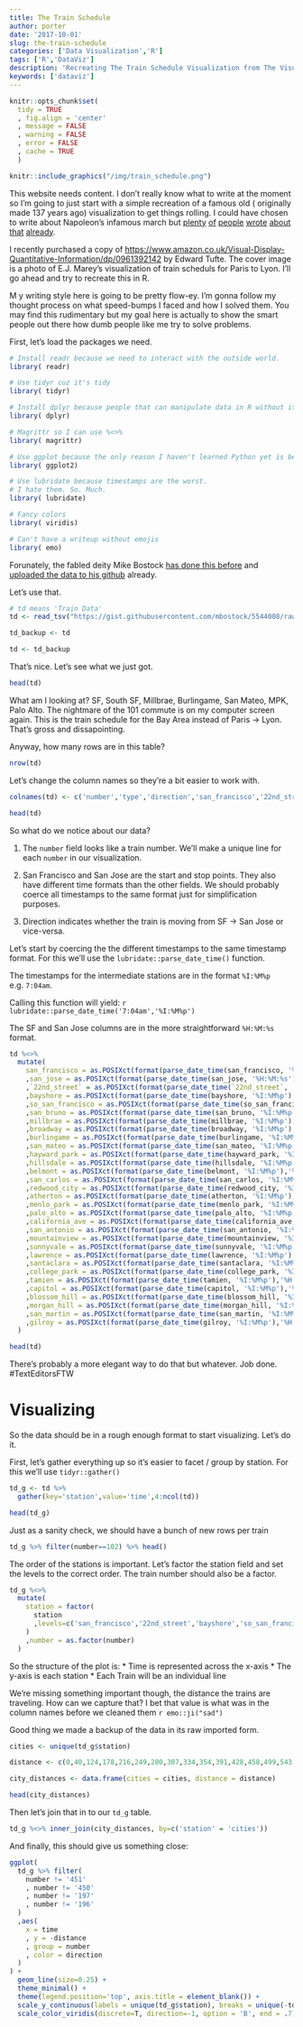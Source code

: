 ```yaml
---
title: The Train Schedule
author: porter
date: '2017-10-01'
slug: the-train-schedule
categories: ['Data Visualization','R']
tags: ['R','DataViz']
description: 'Recreating The Train Schedule Visualization from The Visual Display of Quantitative Information'
keywords: ['dataviz']
---
```


```r
knitr::opts_chunk$set(
  tidy = TRUE
  , fig.align = 'center'
  , message = FALSE
  , warning = FALSE
  , error = FALSE
  , cache = TRUE
  )
```


```r
knitr::include_graphics("/img/train_schedule.png")
```

This website needs content. I don't really know what to write at the moment so I'm going to just start with a simple recreation of a famous old ( originally made 137 years ago) visualization to get things rolling. I could have chosen to write about Napoleon's infamous march but [plenty](https://robots.thoughtbot.com/analyzing-minards-visualization-of-napoleons-1812-march) [of](https://datavizblog.com/2013/05/26/dataviz-history-charles-minards-flow-map-of-napoleons-russian-campaign-of-1812-part-5/) [people](https://flowingdata.com/2008/07/17/is-minards-map-of-napoleons-march-the-greatest-statistical-graphic-ever/) [wrote](https://www.youtube.com/watch?v=PYwwSHpPZdc) [about](http://bigthink.com/strange-maps/229-vital-statistics-of-a-deadly-campaign-the-minard-map) [that](http://fportman.com/blog/visualizing-napoleon-s-march-to-moscow/) [already](https://cartographia.wordpress.com/2008/04/30/napoleons-invasion-of-russia/).

I recently purchased a copy of [https://www.amazon.co.uk/Visual-Display-Quantitative-Information/dp/0961392142](The Visual Display of Quantitative Information) by Edward Tufte. The cover image is a photo of E.J. Marey's visualization of train scheduls for Paris to Lyon. I'll go ahead and try to recreate this in R.

M y writing style here is going to be pretty flow-ey. I'm gonna follow my thought process on what speed-bumps I faced and how I solved them. You may find this rudimentary but my goal here is actually to show the smart people out there how dumb people like me try to solve problems.

First, let's load the packages we need.

```r

# Install readr because we need to interact with the outside world.
library( readr)

# Use tidyr cuz it's tidy
library( tidyr)

# Install dplyr because people that can manipulate data in R without it are pretentious at this point.
library( dplyr)

# Magrittr so I can use %<>%
library( magrittr)

# Use ggplot because the only reason I haven't learned Python yet is because plotting in Python is my nightmare.
library( ggplot2)

# Use lubridate because timestamps are the worst.
# I hate them. So. Much.
library( lubridate)

# Fancy colors
library( viridis)

# Can't have a writeup without emojis
library( emo)

```

Forunately, the fabled deity Mike Bostock [has done this before](https://bl.ocks.org/mbostock/5544008) and [uploaded the data to his github](https://gist.githubusercontent.com/mbostock/5544008/raw/446592acc3a9223ad268c7b051a68b814e40789c/schedule.tsv) already.

Let's use that.

```r

# td means 'Train Data'
td <- read_tsv("https://gist.githubusercontent.com/mbostock/5544008/raw/446592acc3a9223ad268c7b051a68b814e40789c/schedule.tsv")

td_backup <- td

td <- td_backup

```

That's nice. Let's see what we just got.

```r

head(td)

```

What am I looking at? SF, South SF, Millbrae, Burlingame, San Mateo, MPK, Palo Alto. The nightmare of the 101 commute is on my computer screen again. This is the train schedule for the Bay Area instead of Paris -> Lyon. That's gross and dissapointing.

Anyway, how many rows are in this table?

```r

nrow(td)

```

Let's change the column names so they're a bit easier to work with.

```r

colnames(td) <- c('number','type','direction','san_francisco','22nd_street','bayshore','so_san_francisco','san_bruno','millbrae','broadway','burlingame','san_mateo','hayward_park','hillsdale','belmont','san_carlos','redwood_city','atherton','menlo_park','palo_alto','california_ave','san_antonio','mountainview','sunnyvale','lawrence','santaclara','college_park','san_jose','tamien','capitol','blossom_hill','morgan_hill','san_martin','gilroy')

head(td)

```

So what do we notice about our data?

1. The `number` field looks like a train number. We'll make a unique line for each `number` in our visualization.

2. San Francisco and San Jose are the start and stop points. They also have different time formats than the other fields. We should probably coerce all timestamps to the same format just for simplification purposes.

3. Direction indicates whether the train is moving from SF -> San Jose or vice-versa.

Let's start by coercing the the different timestamps to the same timestamp format. For this we'll use the `lubridate::parse_date_time()` function.

The timestamps for the intermediate stations are in the format `%I:%M%p` e.g. `7:04am`.

Calling this function will yield: `r lubridate::parse_date_time('7:04am','%I:%M%p')`

The SF and San Jose columns are in the more straightforward `%H:%M:%s` format.

```r

td %<>%
  mutate(
    san_francisco = as.POSIXct(format(parse_date_time(san_francisco, '%H:%M:%s'),'%H:%M:%S'), format = '%H:%M')
    ,san_jose = as.POSIXct(format(parse_date_time(san_jose, '%H:%M:%s'),'%H:%M:%S'), format = '%H:%M')
    ,`22nd_street` = as.POSIXct(format(parse_date_time(`22nd_street`, '%I:%M%p'),'%H:%M:%S'), format = '%H:%M')
    ,bayshore = as.POSIXct(format(parse_date_time(bayshore, '%I:%M%p'),'%H:%M:%S'), format = '%H:%M')
    ,so_san_francisco = as.POSIXct(format(parse_date_time(so_san_francisco, '%I:%M%p'),'%H:%M:%S'), format = '%H:%M')
    ,san_bruno = as.POSIXct(format(parse_date_time(san_bruno, '%I:%M%p'),'%H:%M:%S'), format = '%H:%M')
    ,millbrae = as.POSIXct(format(parse_date_time(millbrae, '%I:%M%p'),'%H:%M:%S'), format = '%H:%M')
    ,broadway = as.POSIXct(format(parse_date_time(broadway, '%I:%M%p'),'%H:%M:%S'), format = '%H:%M')
    ,burlingame = as.POSIXct(format(parse_date_time(burlingame, '%I:%M%p'),'%H:%M:%S'), format = '%H:%M')
    ,san_mateo = as.POSIXct(format(parse_date_time(san_mateo, '%I:%M%p'),'%H:%M:%S'), format = '%H:%M')
    ,hayward_park = as.POSIXct(format(parse_date_time(hayward_park, '%I:%M%p'),'%H:%M:%S'), format = '%H:%M')
    ,hillsdale = as.POSIXct(format(parse_date_time(hillsdale, '%I:%M%p'),'%H:%M:%S'), format = '%H:%M')
    ,belmont = as.POSIXct(format(parse_date_time(belmont, '%I:%M%p'),'%H:%M:%S'), format = '%H:%M')
    ,san_carlos = as.POSIXct(format(parse_date_time(san_carlos, '%I:%M%p'),'%H:%M:%S'), format = '%H:%M')
    ,redwood_city = as.POSIXct(format(parse_date_time(redwood_city, '%I:%M%p'),'%H:%M:%S'), format = '%H:%M')
    ,atherton = as.POSIXct(format(parse_date_time(atherton, '%I:%M%p'),'%H:%M:%S'), format = '%H:%M')
    ,menlo_park = as.POSIXct(format(parse_date_time(menlo_park, '%I:%M%p'),'%H:%M:%S'), format = '%H:%M')
    ,palo_alto = as.POSIXct(format(parse_date_time(palo_alto, '%I:%M%p'),'%H:%M:%S'), format = '%H:%M')
    ,california_ave = as.POSIXct(format(parse_date_time(california_ave, '%I:%M%p'),'%H:%M:%S'), format = '%H:%M')
    ,san_antonio = as.POSIXct(format(parse_date_time(san_antonio, '%I:%M%p'),'%H:%M:%S'), format = '%H:%M')
    ,mountainview = as.POSIXct(format(parse_date_time(mountainview, '%I:%M%p'),'%H:%M:%S'), format = '%H:%M')
    ,sunnyvale = as.POSIXct(format(parse_date_time(sunnyvale, '%I:%M%p'),'%H:%M:%S'), format = '%H:%M')
    ,lawrence = as.POSIXct(format(parse_date_time(lawrence, '%I:%M%p'),'%H:%M:%S'), format = '%H:%M')
    ,santaclara = as.POSIXct(format(parse_date_time(santaclara, '%I:%M%p'),'%H:%M:%S'), format = '%H:%M')
    ,college_park = as.POSIXct(format(parse_date_time(college_park, '%I:%M%p'),'%H:%M:%S'), format = '%H:%M')
    ,tamien = as.POSIXct(format(parse_date_time(tamien, '%I:%M%p'),'%H:%M:%S'), format = '%H:%M')
    ,capitol = as.POSIXct(format(parse_date_time(capitol, '%I:%M%p'),'%H:%M:%S'), format = '%H:%M')
    ,blossom_hill = as.POSIXct(format(parse_date_time(blossom_hill, '%I:%M%p'),'%H:%M:%S'), format = '%H:%M')
    ,morgan_hill = as.POSIXct(format(parse_date_time(morgan_hill, '%I:%M%p'),'%H:%M:%S'), format = '%H:%M')
    ,san_martin = as.POSIXct(format(parse_date_time(san_martin, '%I:%M%p'),'%H:%M:%S'), format = '%H:%M')
    ,gilroy = as.POSIXct(format(parse_date_time(gilroy, '%I:%M%p'),'%H:%M:%S'), format = '%H:%M')
  )

head(td)

```

There's probably a more elegant way to do that but whatever. Job done. #TextEditorsFTW

# Visualizing

So the data should be in a rough enough format to start visualizing. Let's do it.

First, let's gather everything up so it's easier to facet / group by station. For this we'll use `tidyr::gather()`

```r

td_g <- td %>%
  gather(key='station',value='time',4:ncol(td))

head(td_g)

```

Just as a sanity check, we should have a bunch of new rows per train

```r

td_g %>% filter(number==102) %>% head()

```

The order of the stations is important. Let's factor the station field and set the levels to the correct order. The train number should also be a factor.

```r

td_g %<>%
  mutate(
    station = factor(
      station
      ,levels=c('san_francisco','22nd_street','bayshore','so_san_francisco','san_bruno','millbrae','broadway','burlingame','san_mateo','hayward_park','hillsdale','belmont','san_carlos','redwood_city','atherton','menlo_park','palo_alto','california_ave','san_antonio','mountainview','sunnyvale','lawrence','santaclara','college_park','san_jose','tamien','capitol','blossom_hill','morgan_hill','san_martin','gilroy')
    )
    ,number = as.factor(number)
  )

```

So the structure of the plot is:
* Time is represented across the x-axis
* The y-axis is each station
* Each Train will be an individual line

We're missing something important though, the distance the trains are traveling. How can we capture that? I bet that value is what was in the column names before we cleaned them `r emo::ji("sad")`

Good thing we made a backup of the data in its raw imported form.

```r
cities <- unique(td_g$station)

distance <- c(0,40,124,178,216,249,280,307,334,354,391,428,458,499,543,574,604,649,676,702,731,757,805,833,862,906,939,966,997,1021,1053)

city_distances <- data.frame(cities = cities, distance = distance)

head(city_distances)

```

Then let's join that in to our `td_g` table.

```r

td_g %<>% inner_join(city_distances, by=c('station' = 'cities'))

```

And finally, this should give us something close:

```r

ggplot(
  td_g %>% filter(
    number != '451'
    , number != '450'
    , number != '197'
    , number != '196'
  )
  ,aes(
    x = time
    , y = -distance
    , group = number
    , color = direction
  )
) +
  geom_line(size=0.25) +
  theme_minimal() +
  theme(legend.position='top', axis.title = element_blank()) +
  scale_y_continuous(labels = unique(td_g$station), breaks = unique(-td_g$distance)) +
  scale_color_viridis(discrete=T, direction=-1, option = 'B', end = .7)


```

